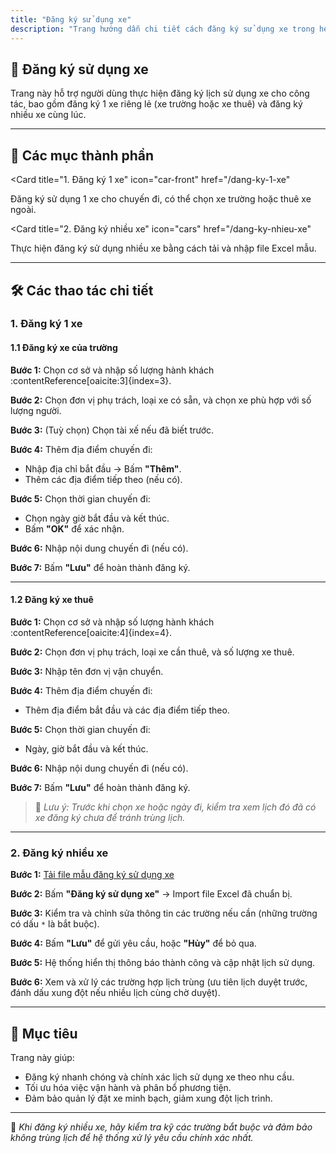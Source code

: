 ```yaml
---
title: "Đăng ký sử dụng xe"
description: "Trang hướng dẫn chi tiết cách đăng ký sử dụng xe trong hệ thống FMedu, bao gồm đăng ký 1 xe (xe trường, xe thuê) và đăng ký nhiều xe."
---
```


## 🚗 Đăng ký sử dụng xe

Trang này hỗ trợ người dùng thực hiện đăng ký lịch sử dụng xe cho công tác, bao gồm đăng ký 1 xe riêng lẻ (xe trường hoặc xe thuê) và đăng ký nhiều xe cùng lúc.

---

## 📌 Các mục thành phần

<CardGroup cols="2">

<Card
  title="1. Đăng ký 1 xe"
  icon="car-front"
  href="/dang-ky-1-xe"
>
  Đăng ký sử dụng 1 xe cho chuyến đi, có thể chọn xe trường hoặc thuê xe ngoài.
</Card>

<Card
  title="2. Đăng ký nhiều xe"
  icon="cars"
  href="/dang-ky-nhieu-xe"
>
  Thực hiện đăng ký sử dụng nhiều xe bằng cách tải và nhập file Excel mẫu.
</Card>

</CardGroup>

---

## 🛠️ Các thao tác chi tiết

### 1. Đăng ký 1 xe

#### 1.1 Đăng ký xe của trường

**Bước 1:** Chọn cơ sở và nhập số lượng hành khách&#8203;:contentReference[oaicite:3]{index=3}.

**Bước 2:** Chọn đơn vị phụ trách, loại xe có sẵn, và chọn xe phù hợp với số lượng người.

**Bước 3:** (Tuỳ chọn) Chọn tài xế nếu đã biết trước.

**Bước 4:** Thêm địa điểm chuyến đi:
- Nhập địa chỉ bắt đầu → Bấm **"Thêm"**.
- Thêm các địa điểm tiếp theo (nếu có).

**Bước 5:** Chọn thời gian chuyến đi:
- Chọn ngày giờ bắt đầu và kết thúc.
- Bấm **"OK"** để xác nhận.

**Bước 6:** Nhập nội dung chuyến đi (nếu có).

**Bước 7:** Bấm **"Lưu"** để hoàn thành đăng ký.

---

#### 1.2 Đăng ký xe thuê

**Bước 1:** Chọn cơ sở và nhập số lượng hành khách&#8203;:contentReference[oaicite:4]{index=4}.

**Bước 2:** Chọn đơn vị phụ trách, loại xe cần thuê, và số lượng xe thuê.

**Bước 3:** Nhập tên đơn vị vận chuyển.

**Bước 4:** Thêm địa điểm chuyến đi:
- Thêm địa điểm bắt đầu và các địa điểm tiếp theo.

**Bước 5:** Chọn thời gian chuyến đi:
- Ngày, giờ bắt đầu và kết thúc.

**Bước 6:** Nhập nội dung chuyến đi (nếu có).

**Bước 7:** Bấm **"Lưu"** để hoàn thành đăng ký.

> 📌 *Lưu ý: Trước khi chọn xe hoặc ngày đi, kiểm tra xem lịch đó đã có xe đăng ký chưa để tránh trùng lịch.*

---

### 2. Đăng ký nhiều xe

**Bước 1:** [Tải file mẫu đăng ký sử dụng xe](https://docs.google.com/spreadsheets/d/1-2wlm-C30r3H8g0fy1WvV1TsznqV-_JS/edit?usp=sharing&ouid=104559154661774328875&rtpof=true&sd=true)


**Bước 2:** Bấm **"Đăng ký sử dụng xe"** → Import file Excel đã chuẩn bị.

**Bước 3:** Kiểm tra và chỉnh sửa thông tin các trường nếu cần (những trường có dấu `*` là bắt buộc).

**Bước 4:** Bấm **"Lưu"** để gửi yêu cầu, hoặc **"Hủy"** để bỏ qua.

**Bước 5:** Hệ thống hiển thị thông báo thành công và cập nhật lịch sử dụng.

**Bước 6:** Xem và xử lý các trường hợp lịch trùng (ưu tiên lịch duyệt trước, đánh dấu xung đột nếu nhiều lịch cùng chờ duyệt).

---

## 🎯 Mục tiêu

Trang này giúp:

- Đăng ký nhanh chóng và chính xác lịch sử dụng xe theo nhu cầu.
- Tối ưu hóa việc vận hành và phân bổ phương tiện.
- Đảm bảo quản lý đặt xe minh bạch, giảm xung đột lịch trình.

---

📍 *Khi đăng ký nhiều xe, hãy kiểm tra kỹ các trường bắt buộc và đảm bảo không trùng lịch để hệ thống xử lý yêu cầu chính xác nhất.*

